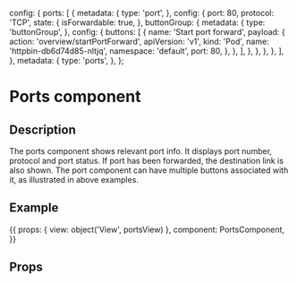 
  config: {
    ports: [
      {
        metadata: {
          type: 'port',
        },
        config: {
          port: 80,
          protocol: 'TCP',
          state: {
            isForwardable: true,
          },
          buttonGroup: {
            metadata: {
              type: 'buttonGroup',
            },
            config: {
              buttons: [
                {
                  name: 'Start port forward',
                  payload: {
                    action: 'overview/startPortForward',
                    apiVersion: 'v1',
                    kind: 'Pod',
                    name: 'httpbin-db6d74d85-nltjq',
                    namespace: 'default',
                    port: 80,
                  },
                },
              ],
            },
          },
        },
      },
    ],
  },
  metadata: {
    type: 'ports',
  },
};

<h1>Ports component</h1>
<h2>Description</h2>
<p>
  The ports component shows relevant port info. It displays port number, protocol and port status.
  If port has been forwarded, the destination link is also shown.
  The port component can have multiple buttons associated with it, as illustrated in above examples.
</p>
<h2>Example</h2>

<Meta title="Octant/Components" component={PortsComponent} />

<Story name="Ports" height="150px">
{{
  props: {
    view: object('View', portsView)
  },
  component: PortsComponent,
}}
</Story>

<h2>Props</h2>
<Props of={PortsComponent} />

